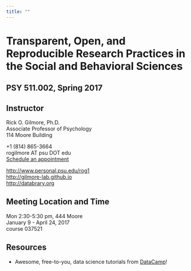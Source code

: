```yaml
---
title: ""
---
```


# Transparent, Open, and Reproducible Research Practices in the Social and Behavioral Sciences

## PSY 511.002, Spring 2017

## Instructor

Rick O. Gilmore, Ph.D.</br>
Associate Professor of Psychology</br>
114 Moore Building</br>

+1 (814) 865-3664</br>
rogilmore AT psu DOT edu</br>
[Schedule an appointment](http://doodle.com/rickgilmore)</br>

[http://www.personal.psu.edu/rog1](http://www.personal.psu.edu/rog1)</br>
[http://gilmore-lab.github.io](http://gilmore-lab.github.io)</br>
[http://databrary.org](http://databrary.org)

## Meeting Location and Time

Mon 2:30-5:30 pm, 444 Moore</br>
January 9 - April 24, 2017</br>
course 037521

## Resources

- Awesome, free-to-you, data science tutorials from [DataCamp](https://www.datacamp.com/courses)!
